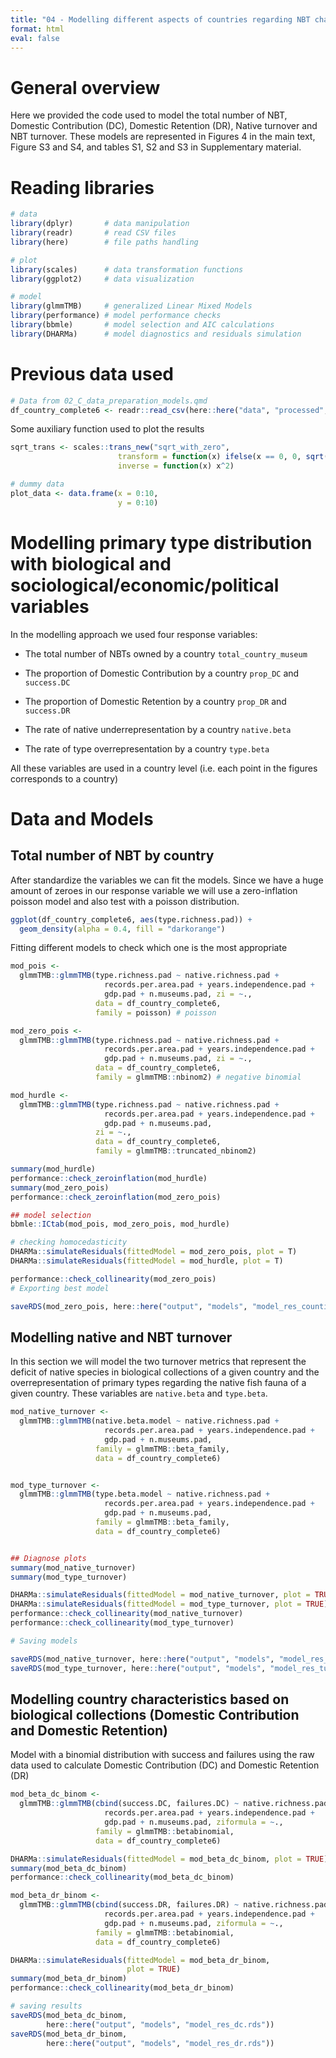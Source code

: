 ```yaml
---
title: "04 - Modelling different aspects of countries regarding NBT characteristics"
format: html
eval: false
---
```


# General overview

Here we provided the code used to model the total number of NBT, 
    Domestic Contribution (DC), Domestic Retention (DR), Native turnover
    and NBT turnover. These models are represented in Figures 4 in the main text,
    Figure S3 and S4, and tables S1, S2 and S3 in Supplementary material.

# Reading libraries

```r
# data
library(dplyr)       # data manipulation
library(readr)       # read CSV files
library(here)        # file paths handling

# plot
library(scales)      # data transformation functions
library(ggplot2)     # data visualization

# model
library(glmmTMB)     # generalized Linear Mixed Models
library(performance) # model performance checks
library(bbmle)       # model selection and AIC calculations
library(DHARMa)      # model diagnostics and residuals simulation
```

# Previous data used

```r
# Data from 02_C_data_preparation_models.qmd
df_country_complete6 <- readr::read_csv(here::here("data", "processed", "df_country_complete6.csv"))
```
Some auxiliary function used to plot the results

```r
sqrt_trans <- scales::trans_new("sqrt_with_zero", 
                        transform = function(x) ifelse(x == 0, 0, sqrt(x)),
                        inverse = function(x) x^2)

# dummy data
plot_data <- data.frame(x = 0:10,
                        y = 0:10)
```

# Modelling primary type distribution with biological and sociological/economic/political variables

In the modelling approach we used four response variables: 

- The total number of NBTs owned by a country `total_country_museum`

- The proportion of Domestic Contribution by a country `prop_DC` and `success.DC`

- The proportion of Domestic Retention by a country `prop_DR` and `success.DR`

- The rate of native underrepresentation by a country `native.beta`

- The rate of type overrepresentation by a country `type.beta`

All these variables are used in a country level (i.e. each point in the figures
    corresponds to a country)


# Data and Models

## Total number of NBT by country

After standardize the variables we can fit the models. Since we have a huge amount
    of zeroes in our response variable we will use a zero-inflation poisson model
    and also test with a poisson distribution.

```r
ggplot(df_country_complete6, aes(type.richness.pad)) +
  geom_density(alpha = 0.4, fill = "darkorange")
```

Fitting different models to check which one is the most appropriate

```r
mod_pois <-
  glmmTMB::glmmTMB(type.richness.pad ~ native.richness.pad + 
                     records.per.area.pad + years.independence.pad + 
                     gdp.pad + n.museums.pad, zi = ~., 
                   data = df_country_complete6, 
                   family = poisson) # poisson

mod_zero_pois <-
  glmmTMB::glmmTMB(type.richness.pad ~ native.richness.pad + 
                     records.per.area.pad + years.independence.pad + 
                     gdp.pad + n.museums.pad, zi = ~., 
                   data = df_country_complete6, 
                   family = glmmTMB::nbinom2) # negative binomial

mod_hurdle <-
  glmmTMB::glmmTMB(type.richness.pad ~ native.richness.pad +
                     records.per.area.pad + years.independence.pad +
                     gdp.pad + n.museums.pad,
                   zi = ~.,
                   data = df_country_complete6,
                   family = glmmTMB::truncated_nbinom2)

summary(mod_hurdle)
performance::check_zeroinflation(mod_hurdle)
summary(mod_zero_pois)
performance::check_zeroinflation(mod_zero_pois)

## model selection
bbmle::ICtab(mod_pois, mod_zero_pois, mod_hurdle)

# checking homocedasticity 
DHARMa::simulateResiduals(fittedModel = mod_zero_pois, plot = T)
DHARMa::simulateResiduals(fittedModel = mod_hurdle, plot = T)

performance::check_collinearity(mod_zero_pois)
# Exporting best model

saveRDS(mod_zero_pois, here::here("output", "models", "model_res_counting.rds"))

```

## Modelling native and NBT turnover

In this section we will model the two turnover metrics that represent the deficit of native species in biological collections of a given country and the overrepresentation of primary types regarding the native fish fauna of a given country. These variables are `native.beta` and `type.beta`.


```r
mod_native_turnover <-
  glmmTMB::glmmTMB(native.beta.model ~ native.richness.pad +
                     records.per.area.pad + years.independence.pad +
                     gdp.pad + n.museums.pad, 
                   family = glmmTMB::beta_family,
                   data = df_country_complete6)


mod_type_turnover <-
  glmmTMB::glmmTMB(type.beta.model ~ native.richness.pad +
                     records.per.area.pad + years.independence.pad +
                     gdp.pad + n.museums.pad, 
                   family = glmmTMB::beta_family,
                   data = df_country_complete6)


## Diagnose plots
summary(mod_native_turnover)
summary(mod_type_turnover)

DHARMa::simulateResiduals(fittedModel = mod_native_turnover, plot = TRUE)
DHARMa::simulateResiduals(fittedModel = mod_type_turnover, plot = TRUE)
performance::check_collinearity(mod_native_turnover)
performance::check_collinearity(mod_type_turnover)

# Saving models

saveRDS(mod_native_turnover, here::here("output", "models", "model_res_turnover_native.rds"))
saveRDS(mod_type_turnover, here::here("output", "models", "model_res_turnover_nbt.rds"))

```

## Modelling country characteristics based on biological collections (Domestic Contribution and Domestic Retention)

Model with a binomial distribution with success and failures using the raw data used to calculate Domestic Contribution (DC) and Domestic Retention (DR)


```r
mod_beta_dc_binom <-
  glmmTMB::glmmTMB(cbind(success.DC, failures.DC) ~ native.richness.pad +
                     records.per.area.pad + years.independence.pad +
                     gdp.pad + n.museums.pad, ziformula = ~.,
                   family = glmmTMB::betabinomial, 
                   data = df_country_complete6)

DHARMa::simulateResiduals(fittedModel = mod_beta_dc_binom, plot = TRUE)
summary(mod_beta_dc_binom)
performance::check_collinearity(mod_beta_dc_binom)

mod_beta_dr_binom <-
  glmmTMB::glmmTMB(cbind(success.DR, failures.DR) ~ native.richness.pad +
                     records.per.area.pad + years.independence.pad +
                     gdp.pad + n.museums.pad, ziformula = ~., 
                   family = glmmTMB::betabinomial, 
                   data = df_country_complete6)

DHARMa::simulateResiduals(fittedModel = mod_beta_dr_binom, 
                          plot = TRUE)
summary(mod_beta_dr_binom)
performance::check_collinearity(mod_beta_dr_binom)

# saving results
saveRDS(mod_beta_dc_binom, 
        here::here("output", "models", "model_res_dc.rds"))
saveRDS(mod_beta_dr_binom, 
        here::here("output", "models", "model_res_dr.rds"))

```



